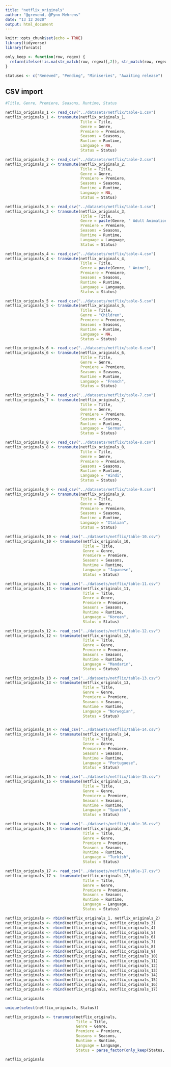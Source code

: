 ---
title: "netflix_originals"
author: "@grevend, @Fynn-Mehrens"
date: "13 12 2020"
output: html_document
---

```{r setup, include=FALSE}
knitr::opts_chunk$set(echo = TRUE)
library(tidyverse)
library(forcats)
```

```{r}
only_keep <- function(row, regex) {
  return(ifelse(!is.na(str_match(row, regex)[,2]), str_match(row, regex)[,2], str_match(row, regex)[,2]))
}

statuses <- c("Renewed", "Pending", "Miniseries", "Awaiting release")
```

## CSV import

```{r}
#Title, Genre, Premiere, Seasons, Runtime, Status

netflix_originals_1 <- read_csv("../datasets/netflix/table-1.csv")
netflix_originals_1 <- transmute(netflix_originals_1,
                                 Title = Title,
                                 Genre = Genre,
                                 Premiere = Premiere,
                                 Seasons = Seasons,
                                 Runtime = Runtime,
                                 Language = NA,
                                 Status = Status)

netflix_originals_2 <- read_csv("../datasets/netflix/table-2.csv")
netflix_originals_2 <- transmute(netflix_originals_2,
                                 Title = Title,
                                 Genre = Genre,
                                 Premiere = Premiere,
                                 Seasons = Seasons,
                                 Runtime = Runtime,
                                 Language = NA,
                                 Status = Status)

netflix_originals_3 <- read_csv("../datasets/netflix/table-3.csv")
netflix_originals_3 <- transmute(netflix_originals_3,
                                 Title = Title,
                                 Genre = paste(Genre, " Adult Animation"),
                                 Premiere = Premiere,
                                 Seasons = Seasons,
                                 Runtime = Runtime,
                                 Language = Language,
                                 Status = Status)

netflix_originals_4 <- read_csv("../datasets/netflix/table-4.csv")
netflix_originals_4 <- transmute(netflix_originals_4,
                                 Title = Title,
                                 Genre = paste(Genre, " Anime"),
                                 Premiere = Premiere,
                                 Seasons = Seasons,
                                 Runtime = Runtime,
                                 Language = Language,
                                 Status = Status)

netflix_originals_5 <- read_csv("../datasets/netflix/table-5.csv")
netflix_originals_5 <- transmute(netflix_originals_5,
                                 Title = Title,
                                 Genre = "Children",
                                 Premiere = Premiere,
                                 Seasons = Seasons,
                                 Runtime = Runtime,
                                 Language = NA,
                                 Status = Status)

netflix_originals_6 <- read_csv("../datasets/netflix/table-6.csv")
netflix_originals_6 <- transmute(netflix_originals_6,
                                 Title = Title,
                                 Genre = Genre,
                                 Premiere = Premiere,
                                 Seasons = Seasons,
                                 Runtime = Runtime,
                                 Language = "French",
                                 Status = Status)

netflix_originals_7 <- read_csv("../datasets/netflix/table-7.csv")
netflix_originals_7 <- transmute(netflix_originals_7,
                                 Title = Title,
                                 Genre = Genre,
                                 Premiere = Premiere,
                                 Seasons = Seasons,
                                 Runtime = Runtime,
                                 Language = "German",
                                 Status = Status)

netflix_originals_8 <- read_csv("../datasets/netflix/table-8.csv")
netflix_originals_8 <- transmute(netflix_originals_8,
                                 Title = Title,
                                 Genre = Genre,
                                 Premiere = Premiere,
                                 Seasons = Seasons,
                                 Runtime = Runtime,
                                 Language = "Hindi",
                                 Status = Status)

netflix_originals_9 <- read_csv("../datasets/netflix/table-9.csv")
netflix_originals_9 <- transmute(netflix_originals_9,
                                 Title = Title,
                                 Genre = Genre,
                                 Premiere = Premiere,
                                 Seasons = Seasons,
                                 Runtime = Runtime,
                                 Language = "Italian",
                                 Status = Status)

netflix_originals_10 <- read_csv("../datasets/netflix/table-10.csv")
netflix_originals_10 <- transmute(netflix_originals_10,
                                  Title = Title,
                                  Genre = Genre,
                                  Premiere = Premiere,
                                  Seasons = Seasons,
                                  Runtime = Runtime,
                                  Language = "Japanese",
                                  Status = Status)

netflix_originals_11 <- read_csv("../datasets/netflix/table-11.csv")
netflix_originals_11 <- transmute(netflix_originals_11,
                                  Title = Title,
                                  Genre = Genre,
                                  Premiere = Premiere,
                                  Seasons = Seasons,
                                  Runtime = Runtime,
                                  Language = "Korean",
                                  Status = Status)

netflix_originals_12 <- read_csv("../datasets/netflix/table-12.csv")
netflix_originals_12 <- transmute(netflix_originals_12,
                                  Title = Title,
                                  Genre = Genre,
                                  Premiere = Premiere,
                                  Seasons = Seasons,
                                  Runtime = Runtime,
                                  Language = "Mandarin",
                                  Status = Status)

netflix_originals_13 <- read_csv("../datasets/netflix/table-13.csv")
netflix_originals_13 <- transmute(netflix_originals_13,
                                  Title = Title,
                                  Genre = Genre,
                                  Premiere = Premiere,
                                  Seasons = Seasons,
                                  Runtime = Runtime,
                                  Language = "Norwegian",
                                  Status = Status)


netflix_originals_14 <- read_csv("../datasets/netflix/table-14.csv")
netflix_originals_14 <- transmute(netflix_originals_14,
                                  Title = Title,
                                  Genre = Genre,
                                  Premiere = Premiere,
                                  Seasons = Seasons,
                                  Runtime = Runtime,
                                  Language = "Portuguese",
                                  Status = Status)

netflix_originals_15 <- read_csv("../datasets/netflix/table-15.csv")
netflix_originals_15 <- transmute(netflix_originals_15,
                                  Title = Title,
                                  Genre = Genre,
                                  Premiere = Premiere,
                                  Seasons = Seasons,
                                  Runtime = Runtime,
                                  Language = "Spanish",
                                  Status = Status)

netflix_originals_16 <- read_csv("../datasets/netflix/table-16.csv")
netflix_originals_16 <- transmute(netflix_originals_16,
                                  Title = Title,
                                  Genre = Genre,
                                  Premiere = Premiere,
                                  Seasons = Seasons,
                                  Runtime = Runtime,
                                  Language = "Turkish",
                                  Status = Status)

netflix_originals_17 <- read_csv("../datasets/netflix/table-17.csv")
netflix_originals_17 <- transmute(netflix_originals_17,
                                  Title = Title,
                                  Genre = Genre,
                                  Premiere = Premiere,
                                  Seasons = Seasons,
                                  Runtime = Runtime,
                                  Language = Language,
                                  Status = Status)

netflix_originals <- rbind(netflix_originals_1, netflix_originals_2)
netflix_originals <- rbind(netflix_originals, netflix_originals_3)
netflix_originals <- rbind(netflix_originals, netflix_originals_4)
netflix_originals <- rbind(netflix_originals, netflix_originals_5)
netflix_originals <- rbind(netflix_originals, netflix_originals_6)
netflix_originals <- rbind(netflix_originals, netflix_originals_7)
netflix_originals <- rbind(netflix_originals, netflix_originals_8)
netflix_originals <- rbind(netflix_originals, netflix_originals_9)
netflix_originals <- rbind(netflix_originals, netflix_originals_10)
netflix_originals <- rbind(netflix_originals, netflix_originals_11)
netflix_originals <- rbind(netflix_originals, netflix_originals_12)
netflix_originals <- rbind(netflix_originals, netflix_originals_13)
netflix_originals <- rbind(netflix_originals, netflix_originals_14)
netflix_originals <- rbind(netflix_originals, netflix_originals_15)
netflix_originals <- rbind(netflix_originals, netflix_originals_16)
netflix_originals <- rbind(netflix_originals, netflix_originals_17)

netflix_originals

unique(select(netflix_originals, Status))

netflix_originals <- transmute(netflix_originals, 
                               Title = Title,
                               Genre = Genre,
                               Premiere = Premiere,
                               Seasons = Seasons,
                               Runtime = Runtime,
                               Language = Language,
                               Status = parse_factor(only_keep(Status, "(Renewed|Pending|Miniseries|Awaiting release)"), levels = statuses))

netflix_originals
```